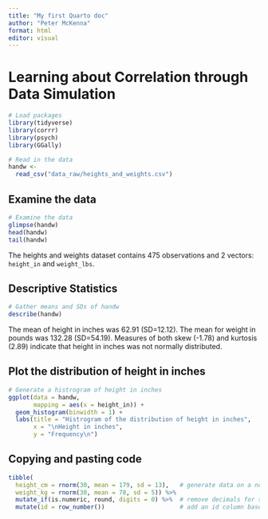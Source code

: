 ```yaml
---
title: "My first Quarto doc"
author: "Peter McKenna"
format: html
editor: visual
---
```


# Learning about Correlation through Data Simulation

```r

# Load packages
library(tidyverse)
library(corrr)
library(psych)
library(GGally)

# Read in the data
handw <-
  read_csv("data_raw/heights_and_weights.csv")
```

## Examine the data

```r

# Examine the data
glimpse(handw)
head(handw)
tail(handw)
```

The heights and weights dataset contains 475 observations and 2 vectors: `height_in` and `weight_lbs`.

## Descriptive Statistics

```r

# Gather means and SDs of handw
describe(handw)

```

The mean of height in inches was 62.91 (SD=12.12). The mean for weight in pounds was 132.28 (SD=54.19). Measures of both skew (-1.78) and kurtosis (2.89) indicate that height in inches was not normally distributed.

## Plot the distribution of height in inches

```r

# Generate a histrogram of height in inches
ggplot(data = handw,
       mapping = aes(x = height_in)) +
  geom_histogram(binwidth = 1) +
  labs(title = "Histrogram of the distribution of height in inches",
       x = "\nHeight in inches",
       y = "Frequency\n")

```

## Copying and pasting code

```r
tibble(
  height_cm = rnorm(30, mean = 179, sd = 13),   # generate data on a normal distribution
  weight_kg = rnorm(30, mean = 78, sd = 5)) %>%
  mutate_if(is.numeric, round, digits = 0) %>%  # remove decimals for simplicity
  mutate(id = row_number())                     # add an id column based on the row number  
```
